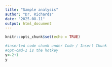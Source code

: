 ```yaml
---
title: "Sample analysis"
author: "Dr. Richards"
date: "2025-08-11"
output: html_document
---
```


```r
knitr::opts_chunk$set(echo = TRUE)
```
```r
#inserted code chunk under Code / Insert Chunk
#opt-cmd-I is the hotkey
y<-2+1
y
```


